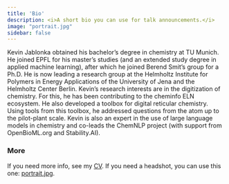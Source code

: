```yaml
---
title: 'Bio'
description: <i>A short bio you can use for talk announcements.</i>
image: "portrait.jpg"
sidebar: false
---
```


Kevin Jablonka obtained his bachelor’s degree in chemistry at TU Munich. He joined EPFL for his master’s studies (and an extended study degree in applied machine learning), after which he joined Berend Smit’s group for a Ph.D.
He is now leading a research group at the Helmholtz Institute for Polymers in Energy Applications of the University of Jena and the Helmholtz Center Berlin.
Kevin’s research interests are in the digitization of chemistry. For this, he has been contributing to the cheminfo ELN ecosystem. He also developed a toolbox for digital reticular chemistry. Using tools from this toolbox, he addressed questions from the atom up to the pilot-plant scale. 
Kevin is also an expert in the use of large language models in chemistry and co-leads the ChemNLP project (with support from OpenBioML.org and Stability.AI).

### More 
If you need more info, see my [CV](cv.qmd).
If you need a headshot, you can use this one: [portrait.jpg](portrait.jpg). 